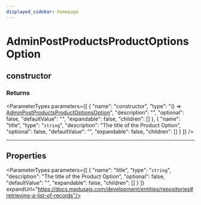 ```yaml
---
displayed_sidebar: homepage
---
```



# AdminPostProductsProductOptionsOption

## constructor

### Returns

<ParameterTypes parameters={[
  {
    "name": "constructor",
    "type": "() => [AdminPostProductsProductOptionsOption](medusa.AdminPostProductsProductOptionsOption.mdx)",
    "description": "",
    "optional": false,
    "defaultValue": "",
    "expandable": false,
    "children": []
  },
  {
    "name": "title",
    "type": "`string`",
    "description": "The title of the Product Option",
    "optional": false,
    "defaultValue": "",
    "expandable": false,
    "children": []
  }
]} />

___

## Properties

<ParameterTypes parameters={[
  {
    "name": "title",
    "type": "`string`",
    "description": "The title of the Product Option",
    "optional": false,
    "defaultValue": "",
    "expandable": false,
    "children": []
  }
]} expandUrl="https://docs.medusajs.com/development/entities/repositories#retrieving-a-list-of-records"/>
